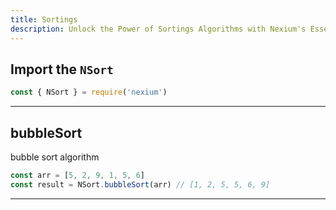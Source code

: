 ```yaml
---
title: Sortings
description: Unlock the Power of Sortings Algorithms with Nexium's Essential Methods
---
```


## Import the `NSort`

```js
const { NSort } = require('nexium')
```

---

## bubbleSort

bubble sort algorithm

```js
const arr = [5, 2, 9, 1, 5, 6]
const result = NSort.bubbleSort(arr) // [1, 2, 5, 5, 6, 9]
```

---
